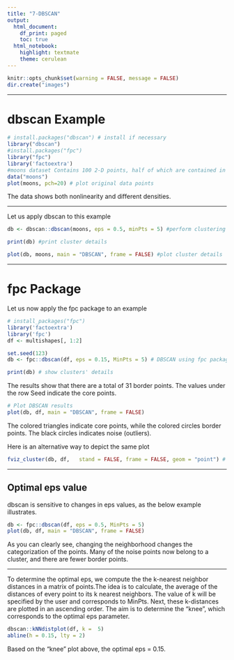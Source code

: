 ```yaml
---
title: "7-DBSCAN"
output:
  html_document:
    df_print: paged
    toc: true
  html_notebook:
    highlight: textmate
    theme: cerulean
---
```


```r
knitr::opts_chunk$set(warning = FALSE, message = FALSE)
dir.create("images")
```

***

# dbscan Example

```r
# install.packages("dbscan") # install if necessary
library("dbscan") 
#install.packages("fpc")
library("fpc")
library('factoextra')
#moons dataset Contains 100 2-D points, half of which are contained in two # moons or “blobs” (25 points each blob), and the other half in asymmetric # facing crescent shapes.
data("moons")  
plot(moons, pch=20) # plot original data points

```

The data shows both nonlinearity and different densities. 

***

Let us apply dbscan to this example
```r
db <- dbscan::dbscan(moons, eps = 0.5, minPts = 5) #perform clustering

print(db) #print cluster details

plot(db, moons, main = "DBSCAN", frame = FALSE) #plot cluster details
```

***

# fpc Package

Let us now apply the fpc package to an example
```r
# install_packages("fpc")
library('factoextra')
library('fpc')
df <- multishapes[, 1:2]

set.seed(123)
db <- fpc::dbscan(df, eps = 0.15, MinPts = 5) # DBSCAN using fpc package

print(db) # show clusters' details

```

The results show that there are a total of 31 border points. The values under the row Seed indicate the core points. 

```r
# Plot DBSCAN results
plot(db, df, main = "DBSCAN", frame = FALSE)
```

The colored triangles indicate core points, while the colored circles border points. The black circles indicates noise (outliers).

Here is an alternative way to depict the same plot
```r
fviz_cluster(db, df,   stand = FALSE, frame = FALSE, geom = "point") # Alternative way to depict plot
```

***

## Optimal eps value

dbscan is sensitive to changes in eps values, as the below example illustrates.
```r
db <- fpc::dbscan(df, eps = 0.5, MinPts = 5)
plot(db, df, main = "DBSCAN", frame = FALSE)
```

As you can clearly see, changing the neighborhood changes the categorization of the points. Many of the noise points now belong to a cluster, and there are fewer border points.

***

To determine the optimal eps, we compute the the k-nearest neighbor distances in a matrix of points.The idea is to calculate, the average of the distances of every point to its k nearest neighbors. The value of k will be specified by the user and corresponds to MinPts. Next, these k-distances are plotted in an ascending order. The aim is to determine the “knee”, which corresponds to the optimal eps parameter.


```r
dbscan::kNNdistplot(df, k =  5)
abline(h = 0.15, lty = 2)
```

Based on the "knee" plot above, the optimal eps = 0.15. 
